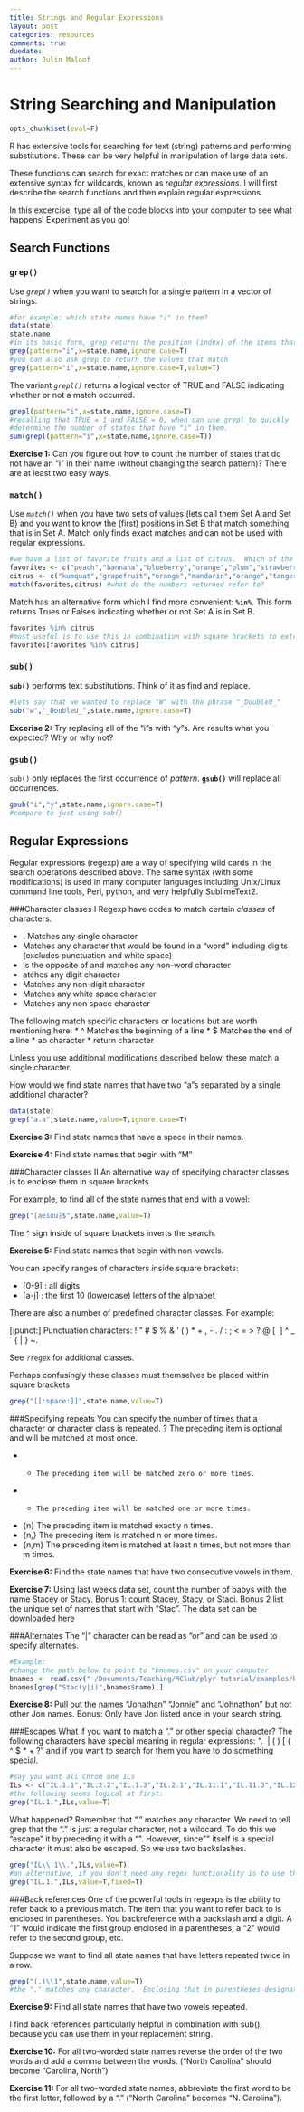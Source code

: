 ```yaml
---
title: Strings and Regular Expressions
layout: post
categories: resources
comments: true
duedate:
author: Julin Maloof
---
```

String Searching and Manipulation
========================================================
```r
opts_chunk$set(eval=F)
```


R has extensive tools for searching for text (string) patterns and performing substitutions.  These can be very helpful in manipulation of large data sets.  

These functions can search for exact matches or can make use of an extensive syntax for wildcards, known as *regular expressions*.  I will first describe the search functions and then explain regular expressions.

In this excercise, type all of the code blocks into your computer to see what happens!  Experiment as you go!

Search Functions
----------------

### `grep()`
Use *`grep()`* when you want to search for a single pattern in a vector of strings.
```r
#for example: which state names have "i" in them?
data(state)
state.name
#in its basic form, grep returns the position (index) of the items that match the pattern.
grep(pattern="i",x=state.name,ignore.case=T)
#you can also ask grep to return the values that match
grep(pattern="i",x=state.name,ignore.case=T,value=T)
```
The variant *`grepl()`* returns a logical vector of TRUE and FALSE indicating whether or not a match occurred.
```r
grepl(pattern="i",x=state.name,ignore.case=T)
#recalling that TRUE = 1 and FALSE = 0, when can use grepl to quickly 
#determine the number of states that have "i" in them.
sum(grepl(pattern="i",x=state.name,ignore.case=T))
```
**Exercise 1:** Can you figure out how to count the number of states that do not have an "i" in their name (without changing the search pattern)?  There are at least two easy ways.

### `match()`
Use *`match()`* when you have two sets of values (lets call them Set A and Set B) and you want to know the (first) positions in Set B that match something that is in Set A.  Match only finds exact matches and can not be used with regular expressions.
```r
#we have a list of favorite fruits and a list of citrus.  Which of the favorites are citrus?
favorites <- c("peach","bannana","blueberry","orange","plum","strawberry","mandarin")
citrus <- c("kumquat","grapefruit","orange","mandarin","orange","tangerine","tangelo","lemon","lime")
match(favorites,citrus) #what do the numbers returned refer to?
```
Match has an alternative form which I find more convenient: **`%in%`**.  This form returns Trues or Falses indicating whether or not Set A is in Set B.
```r
favorites %in% citrus
#most useful is to use this in combination with square brackets to extract
favorites[favorites %in% citrus]
```
### `sub()`
**`sub()`** performs text substitutions.  Think of it as find and replace.
```r
#lets say that we wanted to replace "W" with the phrase "_DoubleU_"
sub("w","_DoubleU_",state.name,ignore.case=T)
```

**Excerise 2:** Try replacing all of the "i"s with "y"s.  Are results what you expected? Why or why not?

### `gsub()`
`sub()` only replaces the first occurrence of *pattern*.  **`gsub()`** will replace all occurrences.
```r
gsub("i","y",state.name,ignore.case=T)
#compare to just using sub()
```

Regular Expressions
-------------------
Regular expressions (regexp) are a way of specifying wild cards in the search operations described above. The same syntax (with some modifications) is used in many computer languages including Unix/Linux command line tools, Perl, python, and very helpfully SublimeText2.

###Character classes I
Regexp have codes to match certain _classes_ of characters.

* .  Matches any single character
* \w Matches any character that would be found in a "word" including digits (excludes punctuation and white space)
* \W Is the opposite of \w and matches any non-word character
* \d Matches any digit character
* \D Matches any non-digit character
* \s Matches any white space character
* \S Matches any non space character

The following match specific characters or locations but are worth mentioning here:
* ^  Matches the beginning of a line
* $  Matches the end of a line
* \t tab character
* \n return character

Unless you use additional modifications described below, these match a single character.

How would we find state names that have two "a"s separated by a single additional character?
```r
data(state)
grep("a.a",state.name,value=T,ignore.case=T)
```

**Exercise 3:** Find state names that have a space in their names.

**Exercise 4:** Find state names that begin with "M"

###Character classes II
An alternative way of specifying character classes is to enclose them in square brackets.

For example, to find all of the state names that end with a vowel:
```r
grep("[aeiou]$",state.name,value=T)
```
The ^ sign inside of square brackets inverts the search.

**Exercise 5:** Find state names that begin with non-vowels.

You can specify ranges of characters inside square brackets:

* [0-9] : all digits
* [a-j] : the first 10 (lowercase) letters of the alphabet

There are also a number of predefined character classes.  For example:

[:punct:]
Punctuation characters:
! " # $ % & ' ( ) * + , - . / : ; < = > ? @ [ \ ] ^ _ ` { | } ~.

See `?regex` for additional classes.

Perhaps confusingly these classes must themselves be placed within square brackets
```r
grep("[[:space:]]",state.name,value=T)
```

###Specifying repeats
You can specify the number of times that a character or character class is repeated.
? The preceding item is optional and will be matched at most once.

* *     The preceding item will be matched zero or more times.
* +     The preceding item will be matched one or more times.
* {n}   The preceding item is matched exactly n times.
* {n,}  The preceding item is matched n or more times.
* {n,m} The preceding item is matched at least n times, but not more than m times.

**Exercise 6:** Find the state names that have two consecutive vowels in them.

**Exercise 7:** Using last weeks data set, count the number of babys with the name Stacey or Stacy.  Bonus 1: count Stacey, Stacy, or Staci.  Bonus 2 list the unique set of names that start with "Stac".  The data set can be [downloaded here](http://plyr.had.co.nz/09-user/plyr-tutorial.zip)

###Alternates
The "|" character can be read as "or" and can be used to specify alternates.
```r
#Example: 
#change the path below to point to "bnames.csv" on your computer
bnames <- read.csv("~/Documents/Teaching/RClub/plyr-tutorial/examples/bnames.csv",as.is=T)
bnames[grep("Stac(y|i)",bnames$name),]
```

**Exercise 8:** Pull out the names "Jonathan" "Jonnie" and "Johnathon" but not other Jon names.  Bonus: Only have Jon listed once in your search string.

###Escapes
What if you want to match a "." or other special character?  The following characters have special meaning in regular expressions: ". \ | ( ) [ { ^ $ * + ?" and if you want to search for them you have to do something special.
```r
#say you want all Chrom one ILs
ILs <- c("IL.1.1","IL.2.2","IL.1.3","IL.2.1","IL.11.1","IL.11.3","IL.12.1","IL.12.2")
#the following seems logical at first:
grep("IL.1.",ILs,value=T)
```
What happened?  Remember that "." matches any character.  We need to tell grep that the "." is just a regular character, not a wildcard. To do this we "escape" it by preceding it with a "\".  However, since "\" itself is a special character it must also be escaped. So we use two backslashes. 
```r
grep("IL\\.1\\.",ILs,value=T)
#an alternative, if you don't need any regex functionality is to use the argument "fixed=T"
grep("IL.1.",ILs,value=T,fixed=T)
```

###Back references
One of the powerful tools in regexps is the ability to refer back to a previous match.  The item that you want to refer back to is enclosed in parentheses.  You backreference with a backslash and a digit.  A "1" would indicate the first group enclosed in a parentheses, a "2" would refer to the second group, etc.

Suppose we want to find all state names that have letters repeated twice in a row.
```r
grep("(.)\\1",state.name,value=T)
#the "." matches any character.  Enclosing that in parentheses designates it as an item that we want to refer back to.  The \\1 refers back to it.
```
**Exercise 9:** Find all state names that have two vowels repeated.

I find back references particularly helpful in combination with sub(), because you can use them in your replacement string.

**Exercise 10:** For all two-worded state names reverse the order of the two words and add a comma between the words.  ("North Carolina" should become "Carolina, North")

**Exercise 11:** For all two-worded state names, abbreviate the first word to be the first letter, followed by a "." ("North Carolina" becomes "N. Carolina").
